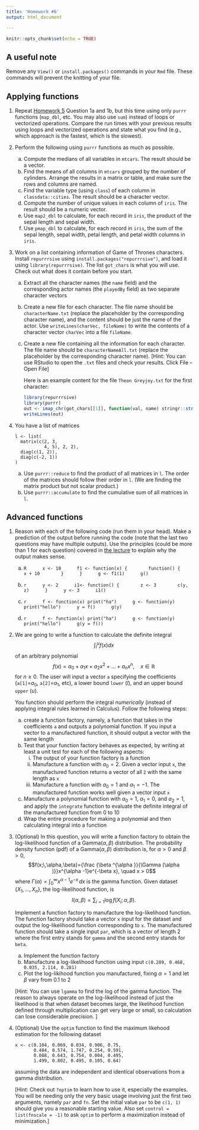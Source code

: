 ```yaml
---
title: 'Homework #6'
output: html_document

---
```


```r
knitr::opts_chunk$set(echo = TRUE)
```

## A useful note
Remove any `View()` or `install.packages()` commands in your `Rmd` file. These commands will prevent the knitting of your file. 

## Applying functions

1. Repeat [Homework 5](hw5.html) Question 1a and 1b, but this time using only `purrr` functions (`map_dbl`, etc. You may also use `sum`) instead of loops or vectorized operations. Compare the run times with your previous results using loops and vectorized operations and state what you find (e.g., which approach is the fastest, which is the slowest).

1. Perform the following using `purrr` functions as much as possible.

    a. Compute the medians of all variables in `mtcars`. The result should be a vector.
    a. Find the means of all columns in `mtcars` grouped by the number of cylinders. Arrange the results in a matrix or table, and make sure the rows and columns are named.
    a. Find the variable type (using `class`) of each column in `classdata::cities`. The result should be a character vector.
    a. Compute the number of unique values in each column of `iris`. The result should be a numeric vector.
    a. Use `map2_dbl` to calculate, for each record in `iris`, the product of the sepal length and sepal width.
    a. Use `pmap_dbl` to calculate, for each record in `iris`, the sum of the sepal length, sepal width, petal length, and petal width columns in `iris`.

1. Work on a list containing information of Game of Thrones characters. Install `repurrrsive` using `install.packages("repurrrsive")`, and load it using `library(repurrrsive)`. The list `got_chars` is what you will use. Check out what does it contain before you start.
    a. Extract all the character names (the `name` field) and the corresponding actor names (the `playedBy` field) as two separate character vectors
    a. Create a new file for each character. The file name should be `characterName.txt` (replace the placeholder by the corresponding character name), and the content should be just the name of the actor. Use `writeLines(charVec, fileName)` to write the contents of a character vector `charVec` into a file `fileName`.
    a. Create a new file containing all the information for each character. 
    The file name should be `characterNameAll.txt` (replace the placeholder by the corresponding character name). [Hint: You can use RStudio to open the `.txt` files and check your results. Click File -- Open File] 
    
        Here is an example content for the file `Theon Greyjoy.txt` for the first character:
    
        ```r
        library(repurrrsive)
        library(purrr)
        out <- imap_chr(got_chars[[1]], function(val, name) stringr::str_glue("{name}: {stringr::str_c(val, collapse=', ')}"))
        writeLines(out)
        ```

1. You have a list of matrices

    ```
    l <- list(
      matrix(c(2, 3,
               4, 5), 2, 2),
      diag(c(1, 2)), 
      diag(c(-2, 1))
    )
    ```
    
    a. Use `purrr::reduce` to find the product of all matrices in `l`. The order of the matrices should follow their order in `l`. (We are finding the matrix product but not scalar product.)
    b. Use `purrr::accumulate` to find the cumulative sum of all matrices in `l`.

## Advanced functions

1. Reason with each of the following code (run them in your head). Make a prediction of the output before running the code (note that the last two questions may have multiple outputs). Use the principles (could be more than 1 for each question) covered in [the lecture](../slides/02_04_advanced_functions.html) to explain why the output makes sense.

    a. 
        ```R
        x <- 10
        f1 <- function(x) {
          function() {
            x + 10
          }
        }
        g <- f1(1)
        g()
        ```
    
    b. 
        ```r
        y <- 2
        i1<- function() {
          z <- 3
          c(y, z)
        }
        y <- 3
        i1()
        ```    
    
    a. 
        ```r
        f <- function(x) print("ha")
        g <- function(y) print("hello")
        y = f()
        g(y)
        ```
        
    a. 
        ```r
        f <- function(x) print("ha")
        g <- function(y) print("hello")
        g(y = f())
        ```
        


1. We are going to write a function to calculate the definite integral 
$$\int_l^u f(x) dx$$
of an arbitrary polynomial
$$f(x) = a_0 + a_1 x + a_2 x^2 + \dots + a_n x^n, \quad x\in \mathbb{R}$$
for $n \ge 0$. 
The user will input a vector `a` specifying the coefficients (`a[1]`=$a_0$, `a[2]`=$a_1$, etc), a lower bound `lower` ($l$), and an upper bound `upper` ($u$). 

    You function should perform the integral *numerically* (instead of applying integral rules learned in Calculus). Follow the following steps:

    a. create a function factory, namely, a function that takes in the coefficients `a` and outputs a polynomial function. If you input a vector to a manufactured function, it should output a vector with the same length
    a. Test that your function factory behaves as expected, by writing at least a unit test for each of the following aspects:
        i. The output of your function factory is a function
        i. Manufacture a function with $a_0 = 2$. Given a vector input `x`, the manufactured function returns a vector of all `2` with the same length as `x`
        i. Manufacture a function with $a_0 = 1$ and $a_1 = -1$. The manufactured function works well given a vector input `x`
    a. Manufacture a polynomial function with $a_0 = 1$, $a_1 = 0$, and $a_2 = 1$, and apply the `integrate` function to evaluate the definite integral of the manufactured function from 0 to 10
    a. Wrap the entire procedure for making a polynomial and then calculating integral into a function
    
    
1. (Optional)  In this question, you will write a function factory to obtain the log-likelihood function of a Gamma$(\alpha,\beta)$ distribution.
The probability density function (pdf) of a Gamma$(\alpha,\beta)$ distribution is, for $\alpha > 0$ and $\beta > 0$,
$$f(x;\,\alpha,\beta)={\frac {\beta ^{\alpha }}{\Gamma (\alpha )}}x^{\alpha -1}e^{-\beta x}, \quad x > 0$$
where $\Gamma (\alpha)=\int _{0}^{\infty }x^{\alpha-1}e^{-x}\,dx$ is the gamma function. 
Given dataset $\{X_1, \dots, X_n\}$, the log-likelihood function, is 
$$l(\alpha, \beta) = \sum_{i=1} \log f(X_i;\,\alpha,\beta).$$

    Implement a function factory to manufacture the log-likelihood function. The function factory should take a vector `x` input for the dataset and output the log-likelihood function corresponding to `x`. The manufactured function should take a single input `par`, which is a vector of length 2 where the first entry stands for `gamma` and the second entry stands for `beta`.
    
    a. Implement the function factory
    b. Manufacture a log-likelihood function using input `c(0.289, 0.468, 0.035, 2.114, 0.281)`
    c. Plot the log-likihood function you manufactured, fixing $\alpha=1$ and let $\beta$ vary from 0.1 to 2

    [Hint: You can use `lgamma` to find the log of the gamma function. The reason to always operate on the log-likelihood instead of just the likelihood is that when dataset becomes large, the likelihood function defined through multiplication can get very large or small, so calculation can lose considerable precision. ]

1. (Optional) Use the `optim` function to find the maximum likehood estimation for the following dataset

    ```
    x <- c(0.104, 0.069, 0.034, 0.906, 0.75, 
           0.484, 0.574, 1.747, 0.254, 0.591, 
           0.088, 0.643, 0.754, 0.004, 0.495, 
           1.499, 0.802, 0.495, 0.105, 0.64)
    ```
assuming the data are independent and identical observations from a gamma distribution.

    [Hint: Check out `?optim` to learn how to use it, especially the examples. You will be needing only the very basic usage involving just the first two arguments, namely `par` and `fn`. Set the initial value `par` to be `c(1, 1)` should give you a reasonable starting value. Also set `control = list(fnscale = -1)` to ask `optim` to perform a maximization instead of minimization.]
    
